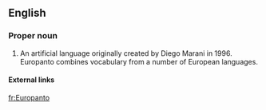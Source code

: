 {{wikipedia}}
==English==
{{rfp}}
===Proper noun===
{{en-proper noun}}

# An artificial language originally created by Diego Marani in 1996. Europanto combines vocabulary from a number of European languages.

====External links====

{{ethnologue|code=eur}}

[[fr:Europanto]]